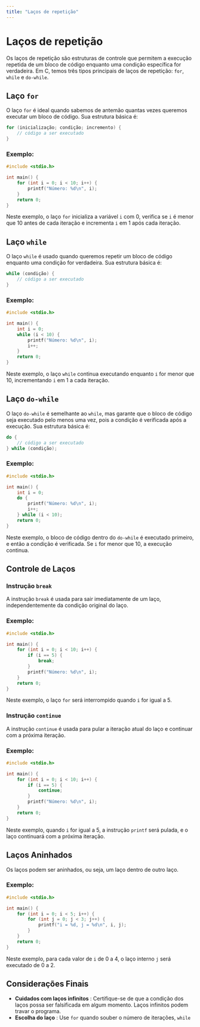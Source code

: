 ```yaml
---
title: "Laços de repetição"
---
```


# Laços de repetição

Os laços de repetição são estruturas de controle que permitem a execução repetida de um bloco de código enquanto uma condição específica for verdadeira. Em C, temos três tipos principais de laços de repetição: `for`, `while` e `do-while`.

## Laço `for`

O laço `for` é ideal quando sabemos de antemão quantas vezes queremos executar um bloco de código. Sua estrutura básica é:

```c
for (inicialização; condição; incremento) {
    // código a ser executado
}
```

### Exemplo:

```c
#include <stdio.h>

int main() {
    for (int i = 0; i < 10; i++) {
        printf("Número: %d\n", i);
    }
    return 0;
}
```

Neste exemplo, o laço `for` inicializa a variável `i` com 0, verifica se `i` é menor que 10 antes de cada iteração e incrementa `i` em 1 após cada iteração.

## Laço `while`

O laço `while` é usado quando queremos repetir um bloco de código enquanto uma condição for verdadeira. Sua estrutura básica é:

```c
while (condição) {
    // código a ser executado
}
```

### Exemplo:

```c
#include <stdio.h>

int main() {
    int i = 0;
    while (i < 10) {
        printf("Número: %d\n", i);
        i++;
    }
    return 0;
}
```

Neste exemplo, o laço `while` continua executando enquanto `i` for menor que 10, incrementando `i` em 1 a cada iteração.

## Laço `do-while`

O laço `do-while` é semelhante ao `while`, mas garante que o bloco de código seja executado pelo menos uma vez, pois a condição é verificada após a execução. Sua estrutura básica é:

```c
do {
    // código a ser executado
} while (condição);
```

### Exemplo:

```c
#include <stdio.h>

int main() {
    int i = 0;
    do {
        printf("Número: %d\n", i);
        i++;
    } while (i < 10);
    return 0;
}
```

Neste exemplo, o bloco de código dentro do `do-while` é executado primeiro, e então a condição é verificada. Se `i` for menor que 10, a execução continua.

## Controle de Laços

### Instrução `break`

A instrução `break` é usada para sair imediatamente de um laço, independentemente da condição original do laço.

### Exemplo:

```c
#include <stdio.h>

int main() {
    for (int i = 0; i < 10; i++) {
        if (i == 5) {
            break;
        }
        printf("Número: %d\n", i);
    }
    return 0;
}
```

Neste exemplo, o laço `for` será interrompido quando `i` for igual a 5.

### Instrução `continue`

A instrução `continue` é usada para pular a iteração atual do laço e continuar com a próxima iteração.

### Exemplo:

```c
#include <stdio.h>

int main() {
    for (int i = 0; i < 10; i++) {
        if (i == 5) {
            continue;
        }
        printf("Número: %d\n", i);
    }
    return 0;
}
```

Neste exemplo, quando `i` for igual a 5, a instrução `printf` será pulada, e o laço continuará com a próxima iteração.

## Laços Aninhados

Os laços podem ser aninhados, ou seja, um laço dentro de outro laço.

### Exemplo:

```c
#include <stdio.h>

int main() {
    for (int i = 0; i < 5; i++) {
        for (int j = 0; j < 3; j++) {
            printf("i = %d, j = %d\n", i, j);
        }
    }
    return 0;
}
```

Neste exemplo, para cada valor de `i` de 0 a 4, o laço interno `j` será executado de 0 a 2.

## Considerações Finais

- **Cuidados com laços infinitos** : Certifique-se de que a condição dos laços possa ser falsificada em algum momento. Laços infinitos podem travar o programa.
- **Escolha do laço** : Use `for` quando souber o número de iterações, `while`
